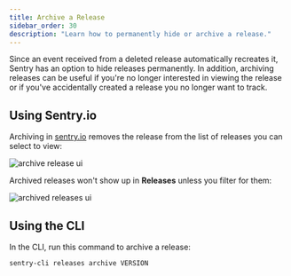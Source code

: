 ```yaml
---
title: Archive a Release
sidebar_order: 30
description: "Learn how to permanently hide or archive a release."
---
```


Since an event received from a deleted release automatically recreates it, Sentry has an option to hide releases permanently. In addition, archiving releases can be useful if you're no longer interested in viewing the release or if you've accidentally created a release you no longer want to track.

## Using Sentry.io

Archiving in [sentry.io](https://sentry.io) removes the release from the list of releases you can select to view:

![archive release ui](release-archive.png)

Archived releases won't show up in **Releases** unless you filter for them:

![archived releases ui](releases-filter-archived.png)

## Using the CLI

In the CLI, run this command to archive a release:

```bash
sentry-cli releases archive VERSION
```
